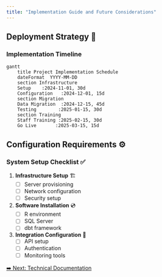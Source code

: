 ```yaml
---
title: "Implementation Guide and Future Considerations"
---
```


## Deployment Strategy 🚀

### Implementation Timeline

```mermaid
gantt
    title Project Implementation Schedule
    dateFormat  YYYY-MM-DD
    section Infrastructure
    Setup    :2024-11-01, 30d
    Configuration   :2024-12-01, 15d
    section Migration
    Data Migration  :2024-12-15, 45d
    Testing        :2025-01-15, 30d
    section Training
    Staff Training :2025-02-15, 30d
    Go Live       :2025-03-15, 15d
```

## Configuration Requirements ⚙️

### System Setup Checklist ✅

1. **Infrastructure Setup** 🏗️
   - [ ] Server provisioning
   - [ ] Network configuration
   - [ ] Security setup

2. **Software Installation** 💿
   - [ ] R environment
   - [ ] SQL Server
   - [ ] dbt framework

3. **Integration Configuration** 🔄
   - [ ] API setup
   - [ ] Authentication
   - [ ] Monitoring tools

[➡️ Next: Technical Documentation](appendix-a.qmd)
